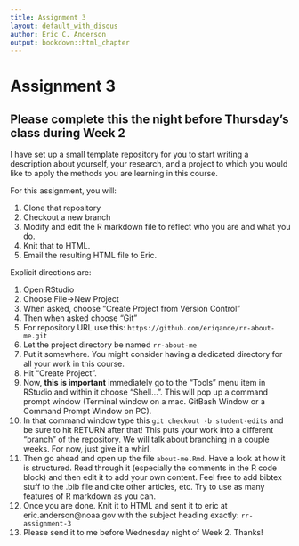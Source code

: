 ```yaml
---
title: Assignment 3
layout: default_with_disqus
author: Eric C. Anderson
output: bookdown::html_chapter
---
```


# Assignment 3 {#assignment-3}

## Please complete this the night before Thursday's class during Week 2

I have set up a small template repository for you to start writing
a description about yourself, your research, and a project to which 
you would like to apply the methods you are learning in this course.

For this assignment, you will:

1. Clone that repository
2. Checkout a new branch
3. Modify and edit the R markdown file to reflect who you are
and what you do.
4. Knit that to HTML.
5. Email the resulting HTML file to Eric.


Explicit directions are:

1. Open RStudio
2. Choose File->New Project
3. When asked, choose "Create Project from Version Control"
4. Then when asked choose "Git"
5. For repository URL use this:    `https://github.com/eriqande/rr-about-me.git`
6. Let the project directory be named `rr-about-me`
7. Put it somewhere.  You might consider having a dedicated directory for all your work 
in this course.
8. Hit "Create Project".
9. Now, __this is important__ immediately go to the "Tools" menu item in RStudio and within it choose "Shell...". 
This will pop up a command prompt window (Terminal window on a mac. GitBash Window or a Command Prompt Window on PC).
9. In that command window type this
    ```
    git checkout -b student-edits
    ```
and be sure to hit RETURN after that!  This puts your work into a different "branch" of the 
repository.  We will talk about branching in a couple weeks.  For now, just give
it a whirl.
9. Then go ahead and open up the file `about-me.Rmd`. Have a look at how it is structured.
Read through it (especially the comments in the R code block) and then edit it to
add your own content. Feel free to add bibtex stuff to the .bib file and cite other
articles, etc.  Try to use as many features of R markdown as you can.
9. Once you are done. Knit it to HTML and sent it to eric at eric.anderson@noaa.gov with the
subject heading exactly: `rr-assignment-3`
9. Please send it to me before Wednesday night of Week 2.  Thanks!


